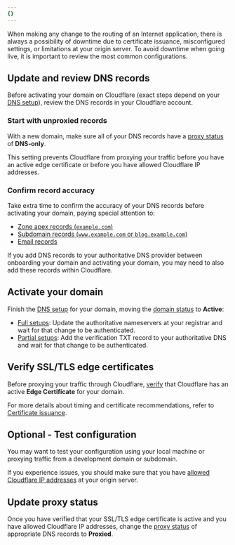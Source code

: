 ```yaml
---
{}
---
```


When making any change to the routing of an Internet application, there is always a possibility of downtime due to certificate issuance, misconfigured settings, or limitations at your origin server. To avoid downtime when going live, it is important to review the most common configurations.

## Update and review DNS records

Before activating your domain on Cloudflare (exact steps depend on your [DNS setup](/dns/zone-setups/)), review the DNS records in your Cloudflare account.

### Start with unproxied records

With a new domain, make sure all of your DNS records have a [proxy status](/dns/manage-dns-records/reference/proxied-dns-records/) of **DNS-only**.

This setting prevents Cloudflare from proxying your traffic before you have an active edge certificate or before you have allowed Cloudflare IP addresses.

### Confirm record accuracy

Take extra time to confirm the accuracy of your DNS records before activating your domain, paying special attention to:

- [Zone apex records (`example.com`)](/dns/manage-dns-records/how-to/create-zone-apex/)
- [Subdomain records (`www.example.com` or `blog.example.com`)](/dns/manage-dns-records/how-to/create-subdomain/)
- [Email records](/dns/manage-dns-records/how-to/email-records/)

If you add DNS records to your authoritative DNS provider between onboarding your domain and activating your domain, you may need to also add these records within Cloudflare.

## Activate your domain

Finish the [DNS setup](/dns/zone-setups/) for your domain, moving the [domain status](/dns/zone-setups/reference/domain-status/) to **Active**:

- [Full setups](/dns/zone-setups/full-setup/setup/): Update the authoritative nameservers at your registrar and wait for that change to be authenticated.
- [Partial setups](/dns/zone-setups/partial-setup/setup/): Add the verification TXT record to your authoritative DNS and wait for that change to be authenticated.

## Verify SSL/TLS edge certificates

Before proxying your traffic through Cloudflare, [verify](/ssl/reference/certificate-statuses/#monitor-certificate-statuses) that Cloudflare has an active **Edge Certificate** for your domain.

For more details about timing and certificate recommendations, refer to [Certificate issuance](/ssl/edge-certificates/universal-ssl/enable-universal-ssl/#full-dns-setup).

## Optional - Test configuration

You may want to test your configuration using your local machine or proxying traffic from a development domain or subdomain.

If you experience issues, you should make sure that you have [allowed Cloudflare IP addresses](/fundamentals/concepts/cloudflare-ip-addresses/) at your origin server.

## Update proxy status

Once you have verified that your SSL/TLS edge certificate is active and you have allowed Cloudflare IP addresses, change the [proxy status](/dns/manage-dns-records/reference/proxied-dns-records/) of appropriate DNS records to **Proxied**.
